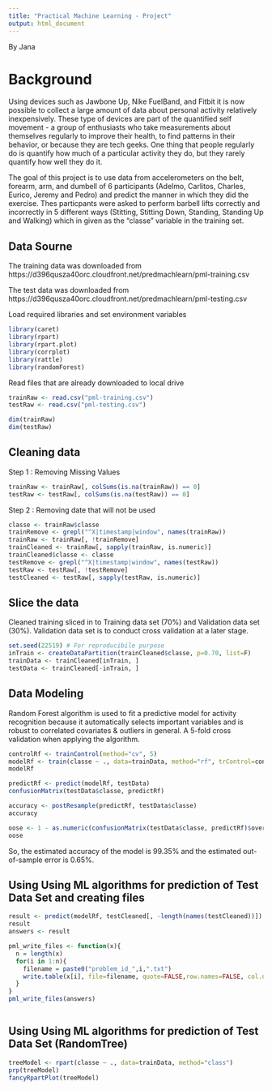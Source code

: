 ```yaml
---
title: "Practical Machine Learning - Project"
output: html_document
---
```

By Jana

# Background
Using devices such as Jawbone Up, Nike FuelBand, and Fitbit it is now possible to collect a large amount of data about personal activity relatively inexpensively. These type of devices are part of the quantified self movement - a group of enthusiasts who take measurements about themselves regularly to improve their health, to find patterns in their behavior, or because they are tech geeks. One thing that people regularly do is quantify how much of a particular activity they do, but they rarely quantify how well they do it. 

The goal of this project is to use data from accelerometers on the belt, forearm, arm, and dumbell of 6 participants (Adelmo, Carlitos, Charles, Eurico, Jeremy and Pedro) and predict the manner in which they did the exercise. Thes particpants were asked to perform barbell lifts correctly and incorrectly in 5 different ways (Stitting, Stitting Down, Standing, Standing Up and Walking) which in given as the "classe" variable in the training set. 

## Data Sourne
The training data was downloaded from 
  https://d396qusza40orc.cloudfront.net/predmachlearn/pml-training.csv
  
The test data was downloaded from 
  https://d396qusza40orc.cloudfront.net/predmachlearn/pml-testing.csv
  
Load required libraries and set environment variables
```r
library(caret)
library(rpart)
library(rpart.plot)
library(corrplot)
library(rattle)
library(randomForest)
```
Read files that are already downloaded to local drive
```r
trainRaw <- read.csv("pml-training.csv")
testRaw <- read.csv("pml-testing.csv")

dim(trainRaw)
dim(testRaw)

```
## Cleaning data

Step 1 : Removing Missing Values

```r
trainRaw <- trainRaw[, colSums(is.na(trainRaw)) == 0] 
testRaw <- testRaw[, colSums(is.na(testRaw)) == 0] 

```
Step 2 : Removing date that will not be used 
```r
classe <- trainRaw$classe
trainRemove <- grepl("^X|timestamp|window", names(trainRaw))
trainRaw <- trainRaw[, !trainRemove]
trainCleaned <- trainRaw[, sapply(trainRaw, is.numeric)]
trainCleaned$classe <- classe
testRemove <- grepl("^X|timestamp|window", names(testRaw))
testRaw <- testRaw[, !testRemove]
testCleaned <- testRaw[, sapply(testRaw, is.numeric)]
```

## Slice the data
Cleaned training sliced in to 
  Training data set (70%) and
  Validation data set (30%).
Validation data set is to conduct cross validation at a later stage.

```r
set.seed(22519) # For reproducibile purpose
inTrain <- createDataPartition(trainCleaned$classe, p=0.70, list=F)
trainData <- trainCleaned[inTrain, ]
testData <- trainCleaned[-inTrain, ]
```

## Data Modeling

Random Forest algorithm is used to fit a predictive model for activity recognition   because it automatically selects important variables and is robust to correlated covariates & outliers in general. A 5-fold cross validation when applying the algorithm.

```r
controlRf <- trainControl(method="cv", 5)
modelRf <- train(classe ~ ., data=trainData, method="rf", trControl=controlRf, ntree=250)
modelRf

predictRf <- predict(modelRf, testData)
confusionMatrix(testData$classe, predictRf)

accuracy <- postResample(predictRf, testData$classe)
accuracy

oose <- 1 - as.numeric(confusionMatrix(testData$classe, predictRf)$overall[1])
oose

```
So, the estimated accuracy of the model is 99.35% and the estimated out-of-sample error is 0.65%.

## Using Using ML algorithms for prediction of Test Data Set and creating files
```r
result <- predict(modelRf, testCleaned[, -length(names(testCleaned))])
result
answers <- result

pml_write_files <- function(x){
  n = length(x)
  for(i in 1:n){
    filename = paste0("problem_id_",i,".txt")
    write.table(x[i], file=filename, quote=FALSE,row.names=FALSE, col.names=FALSE)
  }
}
pml_write_files(answers)



```

## Using Using ML algorithms for prediction of Test Data Set (RandomTree)
```r
treeModel <- rpart(classe ~ ., data=trainData, method="class")
prp(treeModel) 
fancyRpartPlot(treeModel)



```

